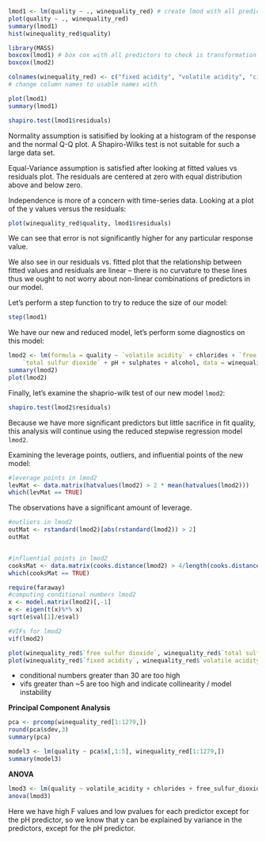 ```r
lmod1 <- lm(quality ~ ., winequality_red) # create lmod with all predictors
plot(quality ~ ., winequality_red)
summary(lmod1)
hist(winequality_red$quality)
```
```r
library(MASS)
boxcox(lmod1) # box cox with all predictors to check is transformation is appropriate
boxcox(lmod2)
```
```r
colnames(winequality_red) <- c("fixed acidity", "volatile acidity", "citric acid", "residual sugar", "chlorides", "free sulfur dioxide", "total sulfur dioxide", "density", "pH", "sulphates", "alcohol", "quality")
# change column names to usable names with
```


```r
plot(lmod1)
summary(lmod1)
```
```r
shapiro.test(lmod1$residuals)
```

Normality assumption is satisified by looking at a histogram of the response and the normal Q-Q plot. A Shapiro-Wilks test is not suitable for such a large data set.

Equal-Variance assumption is satisfied after looking at fitted values vs residuals plot. The residuals are centered at zero with equal distribution above and below zero.

Independence is more of a concern with time-series data. Looking at a plot of the y values versus the residuals:

```r
plot(winequality_red$quality, lmod1$residuals)
```

We can see that error is not significantly higher for any particular response value.

We also see in our residuals vs. fitted plot that the relationship between fitted values and residuals are linear -- there is no curvature to these lines thus we ought to not worry about non-linear combinations of predictors in our model.

Let's perform a step function to try to reduce the size of our model:

```r
step(lmod1)
```

We have our new and reduced model, let's perform some diagnostics on this model: 

```r
lmod2 <- lm(formula = quality ~ `volatile acidity` + chlorides + `free sulfur dioxide` + 
    `total sulfur dioxide` + pH + sulphates + alcohol, data = winequality_red)
summary(lmod2)
plot(lmod2)
```

Finally, let's examine the shaprio-wilk test of our new model `lmod2`:

```r
shapiro.test(lmod2$residuals)
```

Because we have more significant predictors but little sacrifice in fit quality, this analysis will continue using the reduced stepwise regression model `lmod2`. 

Examining the leverage points, outliers, and influential points of the new model:

```r
#leverage points in lmod2
levMat <- data.matrix(hatvalues(lmod2) > 2 * mean(hatvalues(lmod2)))
which(levMat == TRUE)
```

The observations have a significant amount of leverage.

```r
#outliers in lmod2
outMat <- rstandard(lmod2)[abs(rstandard(lmod2)) > 2]
outMat


#influential points in lmod2
cooksMat <- data.matrix(cooks.distance(lmod2) > 4/length(cooks.distance(lmod2)))
which(cooksMat == TRUE)
```

```r
require(faraway)
#computing conditional numbers lmod2
x <- model.matrix(lmod2)[,-1]
e <- eigen(t(x)%*% x)
sqrt(e$val[1]/e$val)

#VIFs for lmod2
vif(lmod2)
```

```r
plot(winequality_red$`free sulfur dioxide`, winequality_red$`total sulfur dioxide`)
plot(winequality_red$`fixed acidity`, winequality_red$`volatile acidity`)
```



* conditional numbers greater than 30 are too high
* vifs greater than ~5 are too high and indicate collinearity / model instability


**Principal Component Analysis**

```r
pca <- prcomp(winequality_red[1:1279,])
round(pca$sdev,3)
summary(pca)
```

```r
model3 <- lm(quality ~ pca$x[,1:5], winequality_red[1:1279,])
summary(model3)
```

**ANOVA**

```r
lmod3 <- lm(quality ~ volatile_acidity + chlorides + free_sulfur_dioxide + total_sulfur_dioxide + pH + sulphates + alcohol, data = winequality_red)
anova(lmod3)
```
Here we have high F values and low pvalues for each predictor except for the pH predictor, so we know that y can be explained by variance in the predictors, except for the pH predictor.
